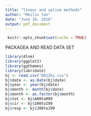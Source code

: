 ```yaml
---
title: "linear and spline methods"
author: "Meilin Yan"
date: "June 10, 2016"
output: pdf_document
---
```


```r
 knitr::opts_chunk$set(cache = TRUE)
```

PACKAGEA AND READ DATA SET
```r
library(dlnm)
library(ggplot2)
library(ggthemes)
library(lubridate)
bj <- read.csv("0812bj.csv")
bj$date <- as.Date(bj$date)
bj$year <- year(bj$date)
bj$month <- month(bj$date)
bj$month <- as.factor(bj$month)
bj$tot <- bj$A00toR99
bj$cir <- bj$I00toI99
bj$resp <- bj$J00toJ99
```